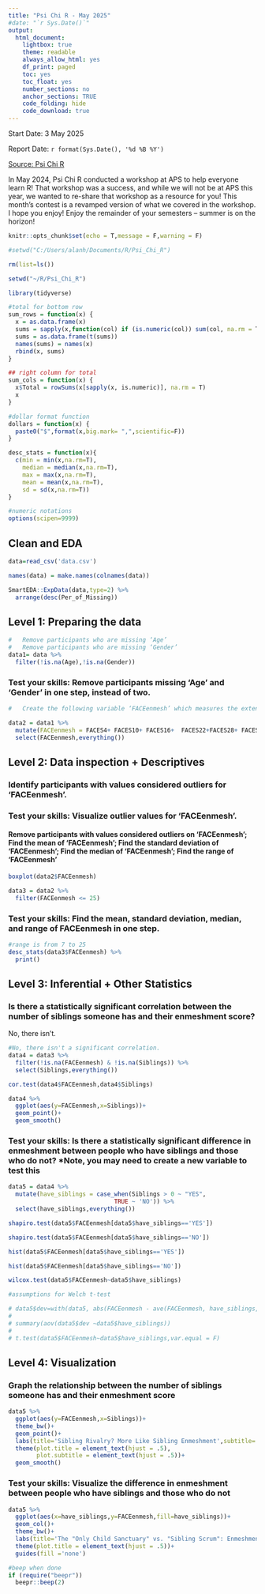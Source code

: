 ```yaml
---
title: "Psi Chi R - May 2025"
#date: "`r Sys.Date()`"
output:
  html_document:
    lightbox: true
    theme: readable
    always_allow_html: yes
    df_print: paged
    toc: yes
    toc_float: yes
    number_sections: no
    anchor_sections: TRUE
    code_folding: hide
    code_download: true
---
```


Start Date: 3 May 2025

Report Date: `r format(Sys.Date(), '%d %B %Y')`

[Source: Psi Chi R](https://osf.io/2yhj3/wiki/home/)

In May 2024, Psi Chi R conducted a workshop at APS to help everyone learn R! That workshop was a success, and while we will not be at APS this year, we wanted to re-share that workshop as a resource for you! This month’s contest is a revamped version of what we covered in the workshop. I hope you enjoy! Enjoy the remainder of your semesters – summer is on the horizon!

```r
knitr::opts_chunk$set(echo = T,message = F,warning = F)

#setwd("C:/Users/alanh/Documents/R/Psi_Chi_R")

rm(list=ls())

setwd("~/R/Psi_Chi_R")

library(tidyverse)

#total for bottom row
sum_rows = function(x) {
  x = as.data.frame(x)
  sums = sapply(x,function(col) if (is.numeric(col)) sum(col, na.rm = T) else NA)
  sums = as.data.frame(t(sums))
  names(sums) = names(x)
  rbind(x, sums)
}

## right column for total
sum_cols = function(x) {
  x$Total = rowSums(x[sapply(x, is.numeric)], na.rm = T)
  x
}

#dollar format function
dollars = function(x) {
  paste0("$",format(x,big.mark= ",",scientific=F))
}

desc_stats = function(x){
  c(min = min(x,na.rm=T),
    median = median(x,na.rm=T),
    max = max(x,na.rm=T),
    mean = mean(x,na.rm=T),
    sd = sd(x,na.rm=T))
}

#numeric notations
options(scipen=9999)
```

## Clean and EDA

```r
data=read_csv('data.csv')

names(data) = make.names(colnames(data))

SmartEDA::ExpData(data,type=2) %>% 
  arrange(desc(Per_of_Missing))
```

## Level 1: Preparing the data

```r
# 	Remove participants who are missing ‘Age’
# 	Remove participants who are missing ‘Gender’
data1= data %>% 
  filter(!is.na(Age),!is.na(Gender))
```

### Test your skills: Remove participants missing ‘Age’ and ‘Gender’ in one step, instead of two.

```r
# 	Create the following variable ‘FACEenmesh’ which measures the extent to which a family is enmeshed, by summing the following items: FACES4, FACES10, FACES16,  FACES22, FACES28, FACES34, FACES40

data2 = data1 %>% 
  mutate(FACEenmesh = FACES4+ FACES10+ FACES16+  FACES22+FACES28+ FACES34+FACES40) %>% 
  select(FACEenmesh,everything())
```


## Level 2: Data inspection + Descriptives

### Identify participants with values considered outliers for ‘FACEenmesh’. 

### Test your skills: Visualize outlier values for ‘FACEenmesh’.

#### Remove participants with values considered outliers on ‘FACEenmesh’; Find the mean of ‘FACEenmesh’; Find the standard deviation of ‘FACEenmesh’; Find the median of ‘FACEenmesh’; Find the range of ‘FACEenmesh’

```r
boxplot(data2$FACEenmesh)

data3 = data2 %>% 
  filter(FACEenmesh <= 25)
```

### Test your skills: Find the mean, standard deviation, median, and range of FACEenmesh in one step.

```r
#range is from 7 to 25
desc_stats(data3$FACEenmesh) %>% 
  print()
```

## Level 3: Inferential + Other Statistics

### Is there a statistically significant correlation between the number of siblings someone has and their enmeshment score?

No, there isn't.

```r
#No, there isn't a significant correlation.
data4 = data3 %>% 
  filter(!is.na(FACEenmesh) & !is.na(Siblings)) %>% 
  select(Siblings,everything())

cor.test(data4$FACEenmesh,data4$Siblings)

data4 %>% 
  ggplot(aes(y=FACEenmesh,x=Siblings))+
  geom_point()+
  geom_smooth()
```


### Test your skills: Is there a statistically significant difference in enmeshment between people who have siblings and those who do not? *Note, you may need to create a new variable to test this

```r
data5 = data4 %>% 
  mutate(have_siblings = case_when(Siblings > 0 ~ "YES",
                              TRUE ~ 'NO')) %>% 
  select(have_siblings,everything())

shapiro.test(data5$FACEenmesh[data5$have_siblings=='YES'])

shapiro.test(data5$FACEenmesh[data5$have_siblings=='NO'])

hist(data5$FACEenmesh[data5$have_siblings=='YES'])

hist(data5$FACEenmesh[data5$have_siblings=='NO'])

wilcox.test(data5$FACEenmesh~data5$have_siblings)
```

```r
#assumptions for Welch t-test

# data5$dev=with(data5, abs(FACEenmesh - ave(FACEenmesh, have_siblings, FUN = median)))
# 
# summary(aov(data5$dev ~data5$have_siblings))
# 
# t.test(data5$FACEenmesh~data5$have_siblings,var.equal = F)

```

## Level 4: Visualization

### Graph the relationship between the number of siblings someone has and their enmeshment score

```r
data5 %>% 
  ggplot(aes(y=FACEenmesh,x=Siblings))+
  theme_bw()+
  geom_point()+
  labs(title='Sibling Rivalry? More Like Sibling Enmeshment',subtitle='A Totally Scientific Look')+
  theme(plot.title = element_text(hjust = .5),
        plot.subtitle = element_text(hjust = .5))+
  geom_smooth()
```


### Test your skills: Visualize the difference in enmeshment between people who have siblings and those who do not

```r
data5 %>% 
  ggplot(aes(x=have_siblings,y=FACEenmesh,fill=have_siblings))+
  geom_col()+
  theme_bw()+
  labs(title='The "Only Child Sanctuary" vs. "Sibling Scrum": Enmeshment Edition',x='Have Siblings')+
  theme(plot.title = element_text(hjust = .5))+
  guides(fill ='none')
```


```r
#beep when done
if (require("beepr"))
  beepr::beep(2)
```